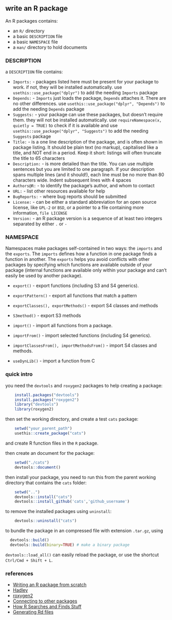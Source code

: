 ## write an R package

An R packages contains:

* an `R/` directory
* a basic `DESCRIPTION` file
* a basic `NAMESPACE` file
* a `man/` directory to hold documents

### DESCRIPTION

a `DESCRIPTION` file contains:

* `Imports:` - packages listed here must be present for your package to work. if not, they will be installed automatically. use `usethis::use_package("dplyr")` to add the needing `Imports` package
* `Depends:` - `Imports` just loads the package, `Depends` attaches it. There are no other differences. use `usethis::use_package("dplyr", "Depends")` to add the needing `Depends` package
* `Suggests:` - your package can use these packages, but doesn’t require them. they will not be installed automatically. use `requireNamespace(x, quietly = TRUE)` to check if it is available and  use `usethis::use_package("dplyr", "Suggests")` to add the needing `Suggests` package
* `Title:` - is a one line description of the package, and is often shown in package listing. It should be plain text (no markup), capitalised like a title, and NOT end in a period. Keep it short: listings will often truncate the title to 65 characters
* `Description:` - is more detailed than the title. You can use multiple sentences but you are limited to one paragraph. If your description spans multiple lines (and it should!), each line must be no more than 80 characters wide. Indent subsequent lines with 4 spaces
* `Authors@R:` - to identify the package’s author, and whom to contact
* `URL:` -  list other resources available for help
* `BugReports:` - where bug reports should be submitted
* `License:` - can be either a standard abbreviation for an open source license, like `GPL-2` or `BSD`, or a pointer to a file containing more information, `file LICENSE`
* `Version:` - an R package version is a sequence of at least two integers separated by either `.` or `-`

### NAMESPACE

Namespaces make packages self-contained in two ways: the `imports` and the `exports`. The `imports` defines how a function in one package finds a function in another. The `exports` helps you avoid conflicts with other packages by specifying which functions are available outside of your package (internal functions are available only within your package and can't easily be used by another package). 

* `export()` - export functions (including S3 and S4 generics).
* `exportPattern()` - export all functions that match a pattern
* `exportClasses(), exportMethods()` - export S4 classes and methods
* `S3method()` - export S3 methods

* `import()` - import all functions from a package.
* `importFrom()` - import selected functions (including S4 generics).
* `importClassesFrom(), importMethodsFrom()` - import S4 classes and methods.
* `useDynLib()` - import a function from C

### quick intro

you need the `devtools` and `roxygen2` packages to help creating a package:

```r
    install.packages("devtools")
    install.packages("roxygen2")
    library("devtools")
    library(roxygen2)
```
    
then set the working directory, and create a test `cats` package:

```r
    setwd("your_parent_path")
    usethis::create_package("cats")
```

and create R function files in the `R` package.

then create an document for the package:

```r
    setwd("./cats")
    devtools::document()
```
    
then install your package, you need to run this from the parent working directory that contains the `cats` folder:

```r
    setwd("..")
    devtools::install("cats")
    devtools::install_github('cats','github_username')
```

to remove the installed packages using `uninstall`:

```r
    devtools::uninstall("cats")
```

to bundle the package in an compressed file with extension `.tar.gz`, using

```r
  devtools::build()
  devtools::build(binary=TRUE) # make a binary package
```

`devtools::load_all()` can easily reload the package, or use the shortcut `Ctrl/Cmd + Shift + L`.

### references

* [Writing an R package from scratch](https://hilaryparker.com/2014/04/29/writing-an-r-package-from-scratch/)
* [Hadley](http://r-pkgs.had.co.nz/description.html)
* [roxygen2](https://github.com/klutometis/roxygen#roxygen2)
* [Connecting to other packages](http://kbroman.org/pkg_primer/pages/depends.html)
* [How R Searches and Finds Stuff](http://blog.obeautifulcode.com/R/How-R-Searches-And-Finds-Stuff/)
* [Generating Rd files](https://cran.r-project.org/web/packages/roxygen2/vignettes/rd.html)

